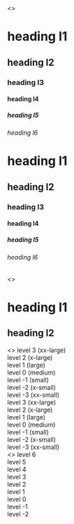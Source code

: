 

<Meta title="Heading" />

<Canvas>
  <Story name="default">
    <>
      <h1 data-heading>heading l1</h1>
      <h2 data-heading>heading l2</h2>
      <h3 data-heading>heading l3</h3>
      <h4 data-heading>heading l4</h4>
      <h5 data-heading>heading l5</h5>
      <h6 data-heading>heading l6</h6>
    </>
  </Story>
</Canvas>

<Canvas>
  <Story name="minor-third semantic headings">
    <div data-typographic-scale="minor-third">
      <h1 data-heading>heading l1</h1>
      <h2 data-heading>heading l2</h2>
      <h3 data-heading>heading l3</h3>
      <h4 data-heading>heading l4</h4>
      <h5 data-heading>heading l5</h5>
      <h6 data-heading>heading l6</h6>
    </div>
  </Story>
</Canvas>

<Canvas>
  <Story name="color">
    <>
      <h1 data-heading style={{ "--heading--color": "purple" }}>
        heading l1
      </h1>
      <h2 data-heading style={{ "--heading--color": "green" }}>
        heading l2
      </h2>
    </>
  </Story>
</Canvas>

<Canvas>
  <Story name="modular text scale">
    <>
      <span data-heading style={{ "--heading--font-size": "1.424rem" }}>
        level 3 (xx-large)
      </span>
      <br />
      <span data-heading style={{ "--heading--font-size": "1.266rem" }}>
        level 2 (x-large)
      </span>
      <br />
      <span data-heading style={{ "--heading--font-size": "1.25rem" }}>
        level 1 (large)
      </span>
      <br />
      <span data-heading style={{ "--heading--font-size": "1rem" }}>
        level 0 (medium)
      </span>
      <br />
      <span data-heading style={{ "--heading--font-size": "0.889rem" }}>
        level -1 (small)
      </span>
      <br />
      <span data-heading style={{ "--heading--font-size": "0.79rem" }}>
        level -2 (x-small)
      </span>
      <br />
      <span data-heading style={{ "--heading--font-size": "0.702rem" }}>
        level -3 (xx-small)
      </span>
    </>
  </Story>
</Canvas>

<Canvas>
  <Story name="modular text scale — relative api">
    <div data-typographic-scale="minor-third">
      <span data-text="font-size:xx-large">level 3 (xx-large)</span>
      <br />
      <span data-text="font-size:x-large">level 2 (x-large)</span>
      <br />
      <span data-text="font-size:large">level 1 (large)</span>
      <br />
      <span data-text="font-size:medium">level 0 (medium)</span>
      <br />
      <span data-text="font-size:small">level -1 (small)</span>
      <br />
      <span data-text="font-size:x-small">level -2 (x-small)</span>
      <br />
      <span data-text="font-size:xx-small">level -3 (xx-small)</span>
    </div>
  </Story>
</Canvas>

<Canvas>
  <Story name="modular heading scale">
    <>
      <span data-heading style={{ "--heading--font-size": "2.027rem" }}>
        level 6
      </span>
      <br />
      <span data-heading style={{ "--heading--font-size": "1.802rem" }}>
        level 5
      </span>
      <br />
      <span data-heading style={{ "--heading--font-size": "1.602rem" }}>
        level 4
      </span>
      <br />
      <span data-heading style={{ "--heading--font-size": "1.424rem" }}>
        level 3
      </span>
      <br />
      <span data-heading style={{ "--heading--font-size": "1.266rem" }}>
        level 2
      </span>
      <br />
      <span data-heading style={{ "--heading--font-size": "1.25rem" }}>
        level 1
      </span>
      <br />
      <span data-heading style={{ "--heading--font-size": "1rem" }}>
        level 0
      </span>
      <br />
      <span data-heading style={{ "--heading--font-size": "0.889rem" }}>
        level -1
      </span>
      <br />
      <span data-heading style={{ "--heading--font-size": "0.79rem" }}>
        level -2
      </span>
    </>
  </Story>
</Canvas>
